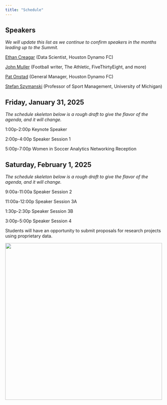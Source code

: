 ```yaml
---
title: "Schedule"
---
```


## Speakers

*We will update this list as we continue to confirm speakers in the months leading up to the Summit.*

[Ethan Creagar](https://www.linkedin.com/in/ethan-creagar-291258173/){target=_blank} (Data Scientist, Houston Dynamo FC)

[John Muller](https://johnspacemuller.com/){target=_blank} (Football writer, The Athletic, FiveThirtyEight, and more)

[Pat Onstad](https://www.linkedin.com/in/pat-onstad-283aa978/){target=_blank} (General Manager, Houston Dynamo FC)

[Stefan Szymanski](https://www.kines.umich.edu/directory/stefan-szymanski){target=_blank} (Professor of Sport Management, University of Michigan)

## Friday, January 31, 2025

*The schedule skeleton below is a rough draft to give the flavor of the agenda, and it will change.*

1:00p-2:00p Keynote Speaker

2:00p-4:00p Speaker Session 1

5:00p-7:00p Women in Soccer Analytics Networking Reception

## Saturday, February 1, 2025

*The schedule skeleton below is a rough draft to give the flavor of the agenda, and it will change.*

9:00a-11:00a Speaker Session 2

11:00a-12:00p Speaker Session 3A

1:30p-2:30p Speaker Session 3B

3:00p-5:00p Speaker Session 4

Students will have an opportunity to submit proposals for research projects using proprietary data.

[![](assets/rice.png){width=500 fig-align="center"}](https://sport.rice.edu/sport-analytics-major){target="_blank"}
